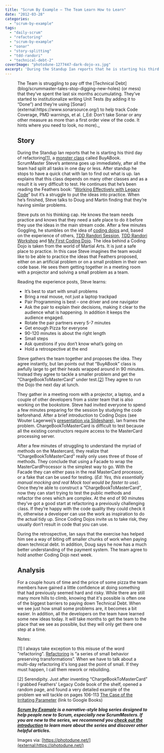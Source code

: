 ```yaml
---
title: "Scrum By Example – The Team Learn How to Learn"
date: "2012-03-28"
categories: 
  - "scrum-by-example"
tags: 
  - "daily-scrum"
  - "refactoring"
  - "scrum-by-example"
  - "sonar"
  - "story-splitting"
  - "tdd-randori"
  - "technical-debt-2"
coverImage: "photodune-1277447-dark-dojo-xs.jpg"
excerpt: 'During the Standup Ian reports that he is starting his third day of'
---
```




<Figure
  src={Photodune1277447DarkDojoXs}
  alt="dark dojo - image licensed from Photodune"
  caption="dark dojo - image licensed from Photodune"
/>
 The Team is struggling to pay off the [Technical Debt](blog/scrummaster-tales-stop-digging-new-holes) (or mess) that they’ve spent the last six months accumulating. They’ve started to institutionalize writing Unit Tests (by adding it to “Done”) and they’re using [Sonar](external:https://www.sonarsource.org/) to help track Code Coverage, PMD warnings, et al. (_Ed: Don’t take Sonar or any other measure as more than a first order view of the code. It hints where you need to look, no more)._

## Story

During the Standup Ian reports that he is starting his third day of refactoring\[[1](#footnotes)\], a [monster class](external:https://lostechies.com/chrismissal/2009/05/28/anti-patterns-and-worst-practices-monster-objects/) called BuyABook. ScrumMaster Steve’s antenna goes up immediately, after all the team had split all tasks in one day or less. After standup he stops to have a quick chat with Ian to find out what is up. Ian explains that this class depends on many other classes and as a result it is very difficult to test. He continues that he’s been reading the Feathers book: “[Working Effectively with Legacy Code](external:https://www.amazon.com/Working-Effectively-Legacy-Michael-Feathers/dp/0131177052/&tag=notesfromatoo-20)” but it’s a struggle to put the ideas into practice. When he’s finished, Steve talks to Doug and Martin finding that they’re having similar problems.

Steve puts on his thinking cap. He knows the team needs practice and knows that they need a safe place to do it before they use the ideas in the main stream code. After a few minutes Goggling, he stumbles on the idea of [coding dojos](external:https://codingdojo.org/) and, based on the experience of others, [TDD Randori Session](/blog/tdd-randori-session), [TDD Randori Workshop](/blog/tdd-randori-workshop) and [My First Coding Dojo](external:https://www.lagerweij.com/2011/06/23/my-first-coding-dojo/). The idea behind a Coding Dojo is taken from the world of Martial Arts. It is just a safe place to practice. In this case Steve imagines the team would like to be able to practice the ideas that Feathers proposed, either on an artificial problem or on a small problem in their own code base. He sees them getting together in a meeting room with a projector and solving a small problem as a team.<!--more-->

Reading the experience posts, Steve learns:

- It’s best to start with small problems
- Bring a real mouse, not just a laptop trackpad
- Pair Programming is best – one driver and one navigator
- Ask the pair to explain their decisions, making it clear to the audience what is happening. In addition it keeps the audience engaged.
- Rotate the pair partners every 5-7 minutes
- Get enough Pizza for everyone
- 90-120 minutes is about the right length
- Small steps
- Ask questions if you don’t know what’s going on
- Hold a retrospective at the end

Steve gathers the team together and proposes the idea. They agree instantly, but Ian points out that “BuyABook” class is awfully large to get their heads wrapped around in 90 minutes. Instead they agree to tackle a smaller problem and get the “ChargeBookToMasterCard” under test.\[[2](#footnotes)\] They agree to run the Dojo the next day at lunch.

They gather in a meeting room with a projector, a laptop, and a couple of other developers from a sister team that is also working on the bookstore. Steve had invited everyone to spend a few minutes preparing for the session by studying the code beforehand. After a brief introduction to Coding Dojos (see Wouter Lagerweij’s [presentation via Slideshare](external:https://www.slideshare.net/wouterla/coding-dojo-in-5-minutes)), Ian frames the problem. ChargeBookToMasterCard is difficult to test because all the existing constructors require access to the MasterCard processing server.

After a few minutes of struggling to understand the myriad of methods on the Mastercard, they realize that “ChargeBookToMasterCard” really only uses three of those of methods. They conclude that using a Facade to wrap the MasterCardProcessor is the simplest way to go. With the Facade they can either pass in the real MasterCard processor, or a fake that can be used for testing. (_Ed: Yes, this essentially manual mocking and real Mock tool would be faster to use)._ Once they’re able to construct a “ChargeBookToMasterCard”, now they can start trying to test the public methods and refactor the ones which are complex. At the end of 90 minutes they’ve got a good start at refactoring a previously challenging class. If they’re happy with the code quality they could check it in, otherwise a developer can use the work as inspiration to do the actual tidy up. Since Coding Dojos invite us to take risk, they usually don’t result in code that you can use.

During the retrospective, Ian says that the exercise has helped him see a way of biting off smaller chunks of work when paying down technical debt. In addition, Doug says he now has a much better understanding of the payment system. The team agree to hold another Coding Dojo next week.

## Analysis

For a couple hours of time and the price of some pizza the team members have gained a little confidence at doing something that had previously seemed hard and risky. While there are still many more hills to climb, knowing that it's possible is often one of the biggest barriers to paying down Technical Debt. When we see just how small some problems are, it becomes a bit easier. In addition, all the developers on the team have learned some new ideas today. It will take months to get the team to the place that we see as possible, but they will only get there one step at a time.

Notes:

\[1\] I always take exception to this misuse of the word "refactoring". [Refactoring](external:https://refactoring.com/) is “a series of small behavior preserving transformations”. When we have to talk about a multi-day refactoring it's long past the point of small. If they must happen, I call them rework or rebuilding.

\[2\] Serendipity. Just after inventing “ChargeBookToMasterCard” I grabbed Feathers' Legacy Code book of the shelf, opened a random page, and found a very detailed example of the problem we will tackle on pages 106-113 [The Case of the Irritating Parameter](external:https://books.google.ca/books?id=fB6s_Z6g0gIC&pg=PT134&lpg=PT134&dq=The+Case+of+the+Irritating+Parameter&source=bl&ots=Z4MpQDGSGj&sig=ZUoXSwSDotI7aginC7KnklaOHzE&hl=en&sa=X&ei=KzJzT5nzI8i9gAflru1S&ved=0CB8Q6AEwAA#v=onepage&q=The%20Case%20of%20the%20Irritating%20Parameter&f=false) (link to Google Books)

_**[Scrum by Example](/blog/category/scrum-by-example) is a narrative-style blog series designed to help people new to Scrum, especially new ScrumMasters. If you are new to the series, we recommend you [check out the introduction](/blog/scrum-by-example) to learn more about the series and discover other helpful articles.**_

Images via: [https://photodune.net/](external:https://photodune.net/)
